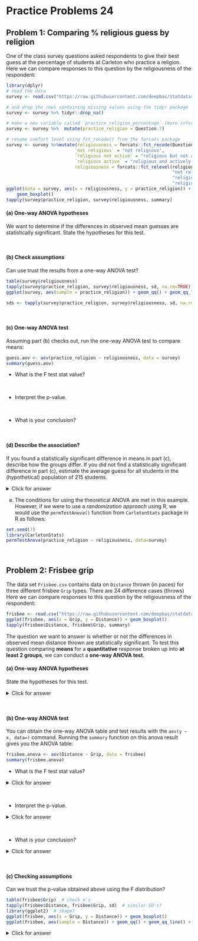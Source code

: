 # Practice Problems 24

## Problem 1: Comparing % religious guess by religion

One of the class survey questions asked respondents to give their best guess at the percentage of students at Carleton who practice a religion. Here we can compare responses to this question by the religiousness of the respondent:

```r
library(dplyr)
# read the data 
survey <- read.csv("https://raw.githubusercontent.com/deepbas/statdatasets/main/Survey.csv") 

# and drop the rows containing missing values using the tidyr package
survey <- survey %>% tidyr::drop_na()

# make a new variable called `practice_religion_percentage` (more informative variable name)
survey <- survey %>%  mutate(practice_religion = Question.7)

# rename comfort level using fct_recode() from the forcats package
survey <- survey %>%mutate(religiousness = forcats::fct_recode(Question.8, 
                          `not religious` = "not religious",
                          `religious not active` = "religious but not actively practicing",
                          `religious active` = "religious and actively practicing my religion"),
                          religiousness = forcats::fct_relevel(religiousness,
                                                               "not religious",
                                                               "religious not active",
                                                               "religious active"))
ggplot(data = survey, aes(x = religiousness, y = practice_religion)) +
    geom_boxplot()
tapply(survey$practice_religion, survey$religiousness, summary)
```

#### (a) One-way ANOVA hypotheses

We want to determine if the differences in observed mean guesses are statistically significant. State the hypotheses for this test.

<!-- <details> -->

<!-- <summary><red>Click for answer</red></summary> -->

<!-- *Answer:* Let $\mu$ be the true mean religous % guess in a given religiousness group. Then $H_0: \mu_{notRelig} = \mu_{Relig,Act} = \mu_{Relig,NotAct}$ vs. $H_A:$ at least one mean is different. -->

<!-- </details> -->

<br>

#### (b) Check assumptions

Can use trust the results from a one-way ANOVA test?

```r
table(survey$religiousness)  
tapply(survey$practice_religion, survey$religiousness, sd, na.rm=TRUE)  #need na.rm with a missing value  
ggplot(survey, aes(sample = practice_religion)) + geom_qq() + geom_qq_line() + facet_wrap(~religiousness)
```

```r
sds <- tapply(survey$practice_religion, survey$religiousness, sd, na.rm=TRUE)  
```

<!-- <details> -->

<!-- <summary><red>Click for answer</red></summary> -->

<!-- *Answer:* Yes, the assumptions are met. The distributions within each group are slightly skewed or roughly symmetric, and the sample sizes within each group are all at least 30. In addition, the SD in each group are close to each other (`r round(min(sds),1)`% to `r round(max(sds),1)`%). -->

<!-- </details> -->

<br>

#### (c) One-way ANOVA test

Assuming part (b) checks out, run the one-way ANOVA test to compare means:

```r
guess.aov <- aov(practice_religion ~ religiousness, data = survey)
summary(guess.aov)
```

-   What is the F test stat value?

<!-- <details> -->

<!-- <summary><red>Click for answer</red></summary> -->

<!-- *Answer:* $F = `r round(summary(guess.aov)[[1]][1,4],3)`$ -->

<!-- </details> -->

<br>

-   Interpret the p-value.

<!-- <details> -->

<!-- <summary><red>Click for answer</red></summary> -->

<!-- *Answer:* If there is no difference in true mean guess in all three groups, we would see an F test stat of at least `r round(summary(guess.aov)[[1]][1,4],3)` about `r round(summary(guess.aov)[[1]][1,5],3)*100`% of the time. -->

<!-- </details> -->

<br>

-   What is your conclusion?

<!-- <details> -->

<!-- <summary><red>Click for answer</red></summary> -->

<!-- *Answer:* The differences in mean guesses that we've observed in our sample are not statistically significant. We don't have evidence that the true mean guesses for the three religiousness groups are different. -->

<!-- </details> -->

<br>

#### (d) Describe the association?

If you found a statistically significant difference in means in part (c), describe how the groups differ. If you did not find a statistically significant difference in part (c), estimate the average guess for all students in the (hypothetical) population of 215 students.

<details>

<summary><red>Click for answer</red></summary>

*Answer:* We didn't find a statistically significant difference in part (c). So what is our best estimate of the average guess for all students, since responses don't seem to differ by religiousness?

```r
t.test(survey$practice_religion)
```

```r
ttest.result <- t.test(survey$practice_religion)
```

We are 95% confident that the mean guess at the percentage of religious students at Carleton is between `r round(ttest.result$conf.int[1], 1)`% to `r round(ttest.result$conf.int[2], 1)`% for all math 215 students.

```r
mns <- tapply(survey$practice_religion, survey$religiousness, mean, na.rm=TRUE)
mns
```

**What if there was a difference?!**

Use EDA to describe how the sample means differ. Does it look like all three means are different, or does one mean look different from the rest? The sample mean responses from the two religious groups look similar (active: `r round(mns[3],1)`%; not active: `r round(mns[2],1)`%) but the mean response of the not religious group is lower (`r round(mns[1],1)`%).

```r
survey$religion <- ifelse(survey$religiousness == "not religious", "not religious", "religious")
result <-t.test(practice_religion ~ religion, data=survey)
```

</details>


(e) The conditions for using the theoretical ANOVA are met in this example. However, if we were to use a *randomization approach* using R, we would use the `permTestAnova()` function from `CarletonStats` package in R as follows:

```r
set.seed(7)
library(CarletonStats)
permTestAnova(practice_religion ~ religiousness, data=survey)
```


<br>

## Problem 2: Frisbee grip

The data set `Frisbee.csv` contains data on `Distance` thrown (in paces) for three different frisbee `Grip` types. There are 24 difference cases (throws) Here we can compare responses to this question by the religiousness of the respondent:

```r
frisbee <- read.csv("https://raw.githubusercontent.com/deepbas/statdatasets/main/Frisbee.csv")
ggplot(frisbee, aes(x = Grip, y = Distance)) + geom_boxplot()
tapply(frisbee$Distance, frisbee$Grip, summary)
```

The question we want to answer is whether or not the differences in observed mean distance thrown are statistically significant.  To test this question comparing **means** for a **quantitative** response broken up into **at least 2 groups**, we can conduct a **one-way ANOVA test**. 

#### (a) One-way ANOVA hypotheses

State the hypotheses for this test. 

<details><summary><red>Click for answer</red></summary>

*Answer:* Let $\mu$ be the true mean distance thrown using a certain grip. Then
$H_0: \mu_{fout} = \mu_{invert} = \mu_{normal}$
vs. $H_A:$ at least one mean is different.
</details><br>

#### (b) One-way ANOVA test

You can obtain the one-way ANOVA table and test results with the `aov(y ~ x, data=)` command. Running the `summary` function on this anova result gives you the ANOVA table:
```r
frisbee.anova <- aov(Distance ~ Grip, data = frisbee)
summary(frisbee.anova)
```

- What is the F test stat value?

<details><summary><red>Click for answer</red></summary>

*Answer:* $F = 2.045$
</details><br>

- Interpret the p-value.

<details><summary><red>Click for answer</red></summary>

*Answer:* If grip does not affect distance thrown, then we would see mean differences as larger, or larger, than those observed about 15.4% of the time. 
</details><br>

- What is your conclusion?

<details><summary><red>Click for answer</red></summary>

*Answer:* This study does not provide evidence that these three grips affect the mean distance thrown. 
</details><br>

#### (c) Checking assumptions
Can we trust the p-value obtained above using the F distribution? 

```r
table(frisbee$Grip)  # check n's
tapply(frisbee$Distance, frisbee$Grip, sd)  # similar SD's?
library(ggplot2)  # shape?
ggplot(frisbee, aes(x = Grip, y = Distance)) + geom_boxplot()
ggplot(frisbee, aes(sample = Distance)) + geom_qq() + geom_qq_line() + facet_wrap(~Grip)
```

<details><summary><red>Click for answer</red></summary>

*Answer:* Sample sizes in all three groups are small (8) but the observed distances thrown within each group are roughly normally distributed. There are small differences in variation of the three groups, but the SD rule is met since largest SD (4.17) is less than twice the smallest SD (3.16). The assumptions are met. 
</details><br>
